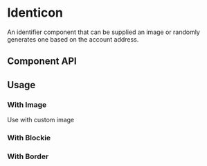 

# Identicon

An identifier component that can be supplied an image or randomly generates one based on the account address.

<Canvas>
  <Story id="ui-components-ui-identicon-identicon-stories-js--default-story" />
</Canvas>

## Component API

<ArgsTable of={Identicon} />

## Usage

### With Image

Use with custom image

<Canvas>
  <Story id="ui-components-ui-identicon-identicon-stories-js--with-image" />
</Canvas>

### With Blockie

<Canvas>
  <Story id="ui-components-ui-identicon-identicon-stories-js--with-blockie" />
</Canvas>

### With Border

<Canvas>
  <Story id="ui-components-ui-identicon-identicon-stories-js--with-border" />
</Canvas>
